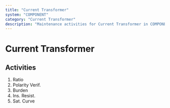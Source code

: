 ```yaml
---
title: "Current Transformer"
system: "COMPONENT"
category: "Current Transformer"
description: "Maintenance activities for Current Transformer in COMPONENT system"
---
```


# Current Transformer

## Activities

1. Ratio
2. Polarity Verif.
3. Burden
4. Ins. Resist.
5. Sat. Curve

